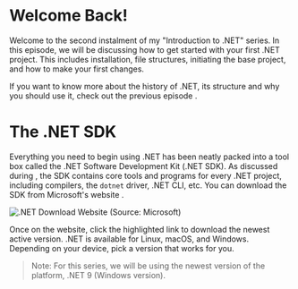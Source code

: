 
# Welcome Back!

Welcome to the second instalment of my "Introduction to .NET" series. In this episode, we will be discussing how to get started with your first .NET project.
This includes installation, file structures, initiating the base project, and how to make your first changes.

If you want to know more about the history of .NET, its structure and why you should use it, check out the previous episode
<Redirect name='here' url='/blogs/dotnet-guide-1' />.

# The .NET SDK

Everything you need to begin using .NET has been neatly packed into a tool box called the .NET Software Development Kit (.NET SDK). As discussed during
<Redirect name='episode 1' url='/blogs/dotnet-guide-1' />, the SDK contains core tools and programs for every .NET project, including compilers,
the <Code>dotnet</Code> driver, .NET CLI, etc. You can download the SDK from Microsoft's website
<Redirect name='here' url='https://dotnet.microsoft.com/en-us/download/dotnet' />.

<Image
    url='blogs/dotnet-guide-2'
    src='dotnet-download.jpg'
    width={1274}
    height={753}
    alt='.NET Download Website (Source: Microsoft)'
/>

Once on the website, click the highlighted link to download the newest active version. .NET is available for Linux, macOS, and Windows. Depending on
your device, pick a version that works for you.

> Note: For this series, we will be using the newest version of the platform, .NET 9 (Windows version).